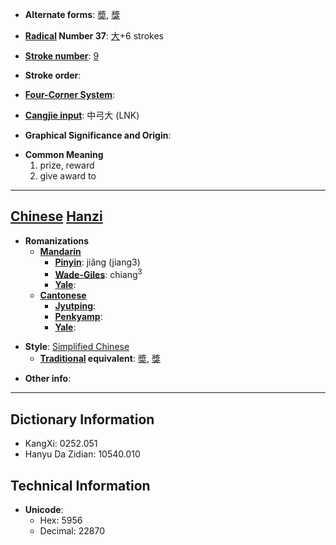* '''Alternate forms''': [[奬]], [[獎]]

* '''[[Wiktionary:Chinese radical index| Radical]] Number 37''': [[Wiktionary:Chinese radical index 大|大]]+6 strokes

* '''[[Wiktionary:Chinese total strokes index|Stroke number]]''': [[Wiktionary:Chinese total strokes index 9|9]]

* '''Stroke order''': 

* '''[[Wiktionary:Chinese four corner index|Four-Corner System]]''': 

* '''[[Wiktionary:Chinese Cangjie index|Cangjie input]]''': 中弓大 (LNK)

* '''Graphical Significance and Origin''': 

* '''Common Meaning'''
*#prize, reward
*# give award to


----

== [[Chinese]] [[Hanzi]] ==

* '''Romanizations'''
** '''[[Mandarin]]'''
*** '''[[Pinyin]]''': jiǎng (jiang3)
*** '''[[Wade-Giles]]''': chiang<sup>3</sup>
*** '''[[Yale]]''': 
** '''[[Cantonese]]'''
*** '''[[Jyutping]]''':
*** '''[[Penkyamp]]''': 
*** '''[[Yale]]''': 

* '''Style''': [[Simplified Chinese]] 
** '''[[Traditional Chinese|Traditional]] equivalent''': [[奬]], [[獎]]

* '''Other info''': 

----

== Dictionary Information ==

* KangXi: 0252.051
* Hanyu Da Zidian: 10540.010

== Technical Information ==

* '''Unicode''':
** Hex: 5956
** Decimal: 22870